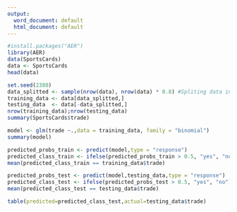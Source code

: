 ---
output:
  word_document: default
  html_document: default
---
```{r}
#install.packages("AER")
library(AER)
data(SportsCards)
data <- SportsCards
head(data)
```

```{r}
set.seed(2380)
data_splitted <- sample(nrow(data), nrow(data) * 0.8) #Spliting data into two parts
training_data <- data[data_splitted,]
testing_data  <- data[-data_splitted,]
nrow(training_data);nrow(testing_data)
summary(SportsCards$trade)
```
```{r}
model <- glm(trade ~.,data = training_data, family = "binomial") 
summary(model)
```

```{r}
predicted_probs_train <- predict(model,type = "response")
predicted_class_train <- ifelse(predicted_probs_train > 0.5, "yes", "no")
mean(predicted_class_train == training_data$trade)
```
```{r}
predicted_probs_test <- predict(model,testing_data,type = "response")
predicted_class_test <- ifelse(predicted_probs_test > 0.5, "yes", "no")
mean(predicted_class_test == testing_data$trade)
```

```{r}
table(predicted=predicted_class_test,actual=testing_data$trade)
```

